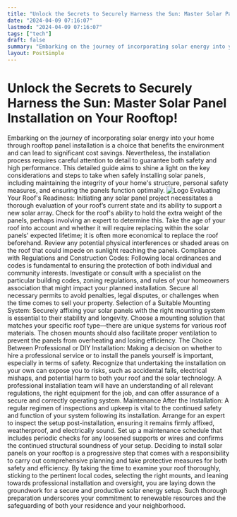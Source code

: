 ```yaml
---
title: "Unlock the Secrets to Securely Harness the Sun: Master Solar Panel Installation on Your Rooftop!"
date: "2024-04-09 07:16:07"
lastmod: "2024-04-09 07:16:07"
tags: ["tech"]
draft: false
summary: "Embarking on the journey of incorporating solar energy into your home through rooftop panel installation is a choice that benefits the environment and can lead to significant cost savings. Nevertheless, the installation process requires careful attention to detail to guarantee both safety and high performance. This detailed guide aims to shine a light on the key considerations and steps to take when safely installing solar panels, including maintaining the integrity of your home's structure, personal safety measures, and ensuring the panels function optimally."
layout: PostSimple
---
```

# Unlock the Secrets to Securely Harness the Sun: Master Solar Panel Installation on Your Rooftop!
Embarking on the journey of incorporating solar energy into your home through rooftop panel installation is a choice that benefits the environment and can lead to significant cost savings. Nevertheless, the installation process requires careful attention to detail to guarantee both safety and high performance. This detailed guide aims to shine a light on the key considerations and steps to take when safely installing solar panels, including maintaining the integrity of your home's structure, personal safety measures, and ensuring the panels function optimally.
<img alt="Logo" class="lazyImg" data-src="https://cdn.seniorsselection.com/src_image/829cdc8fb08c5895a4203d4df7d27973.webp" src="/statics/image/loading.webp"/>
Evaluating Your Roof's Readiness:
Initiating any solar panel project necessitates a thorough evaluation of your roof’s current state and its ability to support a new solar array.
Check for the roof's ability to hold the extra weight of the panels, perhaps involving an expert to determine this.
Take the age of your roof into account and whether it will require replacing within the solar panels' expected lifetime; it is often more economical to replace the roof beforehand.
Review any potential physical interferences or shaded areas on the roof that could impede on sunlight reaching the panels.
Compliance with Regulations and Construction Codes:
Following local ordinances and codes is fundamental to ensuring the protection of both individual and community interests.
Investigate or consult with a specialist on the particular building codes, zoning regulations, and rules of your homeowners association that might impact your planned installation.
Secure all necessary permits to avoid penalties, legal disputes, or challenges when the time comes to sell your property.
Selection of a Suitable Mounting System:
Securely affixing your solar panels with the right mounting system is essential to their stability and longevity.
Choose a mounting solution that matches your specific roof type—there are unique systems for various roof materials.
The chosen mounts should also facilitate proper ventilation to prevent the panels from overheating and losing efficiency.
The Choice Between Professional or DIY Installation:
Making a decision on whether to hire a professional service or to install the panels yourself is important, especially in terms of safety.
Recognize that undertaking the installation on your own can expose you to risks, such as accidental falls, electrical mishaps, and potential harm to both your roof and the solar technology.
A professional installation team will have an understanding of all relevant regulations, the right equipment for the job, and can offer assurance of a secure and correctly operating system.
Maintenance After the Installation:
A regular regimen of inspections and upkeep is vital to the continued safety and function of your system following its installation.
Arrange for an expert to inspect the setup post-installation, ensuring it remains firmly affixed, weatherproof, and electrically sound.
Set up a maintenance schedule that includes periodic checks for any loosened supports or wires and confirms the continued structural soundness of your setup.
Deciding to install solar panels on your rooftop is a progressive step that comes with a responsibility to carry out comprehensive planning and take protective measures for both safety and efficiency. By taking the time to examine your roof thoroughly, sticking to the pertinent local codes, selecting the right mounts, and leaning towards professional installation and oversight, you are laying down the groundwork for a secure and productive solar energy setup. Such thorough preparation underscores your commitment to renewable resources and the safeguarding of both your residence and your neighborhood.
        